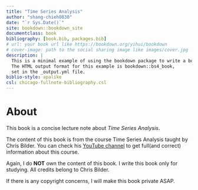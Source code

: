 ```yaml
--- 
title: "Time Series Analysis"
author: "shang-chieh0830"
date: "`r Sys.Date()`"
site: bookdown::bookdown_site
documentclass: book
bibliography: [book.bib, packages.bib]
# url: your book url like https://bookdown.org/yihui/bookdown
# cover-image: path to the social sharing image like images/cover.jpg
description: |
  This is a minimal example of using the bookdown package to write a book.
  The HTML output format for this example is bookdown::bs4_book,
  set in the _output.yml file.
biblio-style: apalike
csl: chicago-fullnote-bibliography.csl
---
```


# About

This book is a concise lecture note about _Time Series Analysis_.

The content of this book is from the course Time Series Analysis taught by Chris Bilder. You can check his [YouTube channel](https://www.youtube.com/@ChrisBilder) to get full(and correct) information about this course.

Again, I do **NOT** own the content of this book. I write this book only for studying. All credits belong to Chris Bilder.

If there is any copyright concerns, I will make this book private ASAP.


